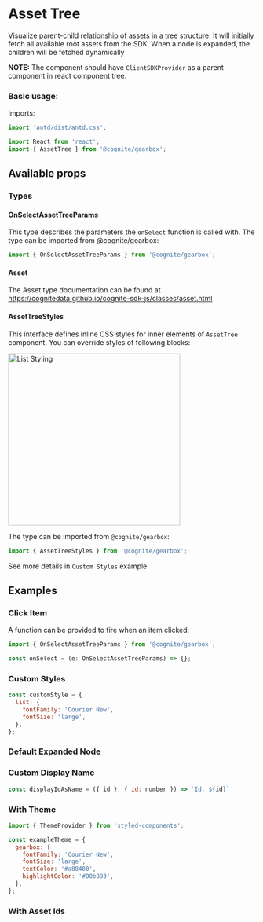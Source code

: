 
<Meta title="Assets/AssetTree" decorators={decorators} />

# Asset Tree

Visualize parent-child relationship of assets in a tree structure. It will initially fetch all available root assets from the SDK. When a node is expanded, the children will be fetched dynamically

**NOTE:** The component should have `ClientSDKProvider` as a parent component in react component tree.

### Basic usage:

Imports:

```jsx
import 'antd/dist/antd.css';

import React from 'react';
import { AssetTree } from '@cognite/gearbox';

```

<Preview>
  <Story name="Basic Usage">
    <AssetTree/>
  </Story>
</Preview>

## Available props

<!-- TODO -> props auto showing not working for class components -->
<Props of={AssetTreeWithoutTheme} />

### Types

#### OnSelectAssetTreeParams

This type describes the parameters the `onSelect` function is called with.
The type can be imported from @cognite/gearbox:

```jsx
import { OnSelectAssetTreeParams } from '@cognite/gearbox';
```

#### Asset

The Asset type documentation can be found at https://cognitedata.github.io/cognite-sdk-js/classes/asset.html

#### AssetTreeStyles
This interface defines inline CSS styles for inner elements of `AssetTree` component.
You can override styles of following blocks:

<img src="asset_tree/styling_schema.jpg" alt="List Styling" width="350px"/>

The type can be imported from `@cognite/gearbox`:

```jsx
import { AssetTreeStyles } from '@cognite/gearbox';
```


See more details in `Custom Styles` example.

## Examples

### Click Item

A function can be provided to fire when an item clicked:

```jsx
import { OnSelectAssetTreeParams } from '@cognite/gearbox';

const onSelect = (e: OnSelectAssetTreeParams) => {};
```

<Preview>
  <Story name="Click Item">
    <AssetTree
      onSelect={onSelect}
    />
  </Story>
</Preview>

### Custom Styles

```jsx
const customStyle = {
  list: {
    fontFamily: 'Courier New',
    fontSize: 'large',
  },
};
```

<Preview>
  <Story name="Custom Styles">
    <AssetTree
      styles={customStyle}
    />
  </Story>
</Preview>

### Default Expanded Node

<Preview>
  <Story name="Default Expanded Node">
    <AssetTree
      defaultExpandedKeys={[6687602007296940]}
    />
  </Story>
</Preview>

### Custom Display Name

```jsx
const displayIdAsName = ({ id }: { id: number }) => `Id: ${id}`
```
<Preview>
  <Story name="Custom Display Name">
    <AssetTree
      displayName={displayIdAsName}
    />
  </Story>
</Preview>

### With Theme

```jsx
import { ThemeProvider } from 'styled-components';

const exampleTheme = {
  gearbox: {
    fontFamily: 'Courier New',
    fontSize: 'large',
    textColor: '#a88400',
    highlightColor: '#00b893',
  },
};
```
<Preview>
  <Story name="With Theme">
    <ThemeProvider theme={exampleTheme}><AssetTree /></ThemeProvider>
  </Story>
</Preview>

### With Asset Ids

<Preview>
  <Story name="With Asset Ids">
    <AssetTree
      assetIds={[6687602007296940]}
    />
  </Story>
</Preview>
